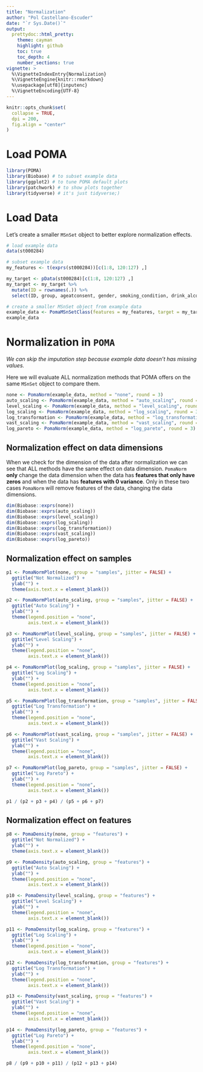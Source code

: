 ```yaml
---
title: "Normalization"
author: "Pol Castellano-Escuder"
date: "`r Sys.Date()`"
output:
  prettydoc::html_pretty:
    theme: cayman
    highlight: github
    toc: true
    toc_depth: 4
    number_sections: true
vignette: >
  %\VignetteIndexEntry{Normalization}
  %\VignetteEngine{knitr::rmarkdown}
  %\usepackage[utf8]{inputenc}
  %\VignetteEncoding{UTF-8}
---
```


```r
knitr::opts_chunk$set(
  collapse = TRUE,
  dpi = 200,
  fig.align = "center"
)
```

# Load POMA

```r
library(POMA)
library(Biobase) # to subset example data
library(ggplot2) # to tune POMA default plots
library(patchwork) # to show plots together
library(tidyverse) # it's just tidyverse;)
```

# Load Data

Let's create a smaller `MSnSet` object to better explore normalization effects.      

```r
# load example data
data(st000284)

# subset example data
my_features <- t(exprs(st000284))[c(1:8, 120:127) ,]

my_target <- pData(st000284)[c(1:8, 120:127) ,]
my_target <- my_target %>%
  mutate(ID = rownames(.)) %>%
  select(ID, group, ageatconsent, gender, smoking_condition, drink_alcohol)

# create a smaller MSnSet object from example data
example_data <- PomaMSnSetClass(features = my_features, target = my_target)
example_data
```

# Normalization in `POMA`

_We can skip the imputation step because example data doesn't has missing values._

Here we will evaluate ALL normalization methods that POMA offers on the same `MSnSet` object to compare them.  

```r
none <- PomaNorm(example_data, method = "none", round = 3)
auto_scaling <- PomaNorm(example_data, method = "auto_scaling", round = 3)
level_scaling <- PomaNorm(example_data, method = "level_scaling", round = 3)
log_scaling <- PomaNorm(example_data, method = "log_scaling", round = 3)
log_transformation <- PomaNorm(example_data, method = "log_transformation", round = 3)
vast_scaling <- PomaNorm(example_data, method = "vast_scaling", round = 3)
log_pareto <- PomaNorm(example_data, method = "log_pareto", round = 3)
```

## Normalization effect on data dimensions

When we check for the dimension of the data after normalization we can see that ALL methods have the same effect on data dimension. `PomaNorm` **only** change the data dimension when the data has **features that only have zeros** and when the data has **features with 0 variance**. Only in these two cases `PomaNorm` will remove features of the data, changing the data dimensions.   

```r
dim(Biobase::exprs(none))
dim(Biobase::exprs(auto_scaling))
dim(Biobase::exprs(level_scaling))
dim(Biobase::exprs(log_scaling))
dim(Biobase::exprs(log_transformation))
dim(Biobase::exprs(vast_scaling))
dim(Biobase::exprs(log_pareto))
```

## Normalization effect on samples

```r
p1 <- PomaNormPlot(none, group = "samples", jitter = FALSE) +
  ggtitle("Not Normalized") +
  ylab("") +
  theme(axis.text.x = element_blank())

p2 <- PomaNormPlot(auto_scaling, group = "samples", jitter = FALSE) +
  ggtitle("Auto Scaling") +
  ylab("") +
  theme(legend.position = "none",
        axis.text.x = element_blank())

p3 <- PomaNormPlot(level_scaling, group = "samples", jitter = FALSE) +
  ggtitle("Level Scaling") +
  ylab("") +
  theme(legend.position = "none",
        axis.text.x = element_blank())

p4 <- PomaNormPlot(log_scaling, group = "samples", jitter = FALSE) +
  ggtitle("Log Scaling") +
  ylab("") +
  theme(legend.position = "none",
        axis.text.x = element_blank())

p5 <- PomaNormPlot(log_transformation, group = "samples", jitter = FALSE) +
  ggtitle("Log Transformation") +
  ylab("") +
  theme(legend.position = "none",
        axis.text.x = element_blank())

p6 <- PomaNormPlot(vast_scaling, group = "samples", jitter = FALSE) +
  ggtitle("Vast Scaling") +
  ylab("") +
  theme(legend.position = "none",
        axis.text.x = element_blank())

p7 <- PomaNormPlot(log_pareto, group = "samples", jitter = FALSE) +
  ggtitle("Log Pareto") +
  ylab("") +
  theme(legend.position = "none",
        axis.text.x = element_blank())

p1 / (p2 + p3 + p4) / (p5 + p6 + p7)
```

## Normalization effect on features

```r
p8 <- PomaDensity(none, group = "features") +
  ggtitle("Not Normalized") +
  ylab("") +
  theme(axis.text.x = element_blank())

p9 <- PomaDensity(auto_scaling, group = "features") +
  ggtitle("Auto Scaling") +
  ylab("") +
  theme(legend.position = "none",
        axis.text.x = element_blank())

p10 <- PomaDensity(level_scaling, group = "features") +
  ggtitle("Level Scaling") +
  ylab("") +
  theme(legend.position = "none",
        axis.text.x = element_blank())

p11 <- PomaDensity(log_scaling, group = "features") +
  ggtitle("Log Scaling") +
  ylab("") +
  theme(legend.position = "none",
        axis.text.x = element_blank())

p12 <- PomaDensity(log_transformation, group = "features") +
  ggtitle("Log Transformation") +
  ylab("") +
  theme(legend.position = "none",
        axis.text.x = element_blank())

p13 <- PomaDensity(vast_scaling, group = "features") +
  ggtitle("Vast Scaling") +
  ylab("") +
  theme(legend.position = "none",
        axis.text.x = element_blank())

p14 <- PomaDensity(log_pareto, group = "features") +
  ggtitle("Log Pareto") +
  ylab("") +
  theme(legend.position = "none",
        axis.text.x = element_blank())

p8 / (p9 + p10 + p11) / (p12 + p13 + p14)
```

